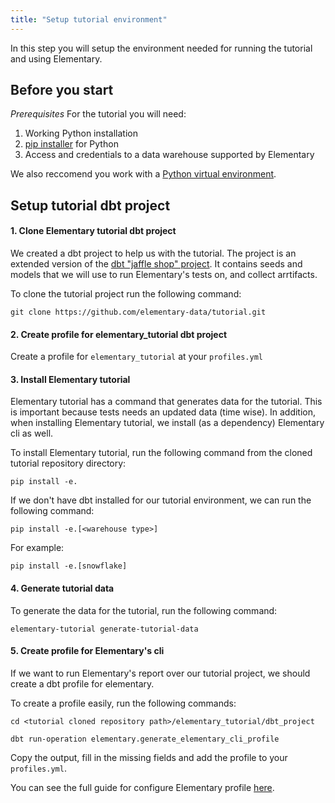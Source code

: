 ```yaml
---
title: "Setup tutorial environment"
---
```


In this step you will setup the environment needed for running the tutorial and using Elementary.

## Before you start

<Info> *Prerequisites*
For the tutorial you will need:
  1. Working Python installation
  2. [pip installer](https://pip.pypa.io/en/stable/) for Python 
  3. Access and credentials to a data warehouse supported by Elementary

  We also reccomend you work with a [Python virtual environment](https://docs.python.org/3/library/venv.html). 
  
</Info>



## Setup tutorial dbt project

#### 1. Clone Elementary tutorial dbt project

We created a dbt project to help us with the tutorial.
The project is an extended version of the [dbt "jaffle shop" project](https://github.com/dbt-labs/jaffle_shop).
It contains seeds and models that we will use to run Elementary's tests on, and collect arrtifacts.

To clone the tutorial project run the following command:

```shell
git clone https://github.com/elementary-data/tutorial.git
```

#### 2. Create profile for elementary_tutorial dbt project

Create a profile for `elementary_tutorial` at your `profiles.yml`

#### 3. Install Elementary tutorial

Elementary tutorial has a command that generates data for the tutorial.
This is important because tests needs an updated data (time wise).
In addition, when installing Elementary tutorial, we install (as a dependency) Elementary cli as well.

To install Elementary tutorial, run the following command from the cloned tutorial repository directory:

```shell
pip install -e.
```

<Info>
  
If we don't have dbt installed for our tutorial environment, we can run the following command:

```shell
pip install -e.[<warehouse type>]
```

For example:

```shell
pip install -e.[snowflake]
```

</Info>

#### 4. Generate tutorial data

To generate the data for the tutorial, run the following command:

```shell
elementary-tutorial generate-tutorial-data
```

#### 5. Create profile for Elementary's cli

If we want to run Elementary's report over our tutorial project, we should create a dbt profile for elementary.

To create a profile easily, run the following commands:

```shell
cd <tutorial cloned repository path>/elementary_tutorial/dbt_project
```

```shell
dbt run-operation elementary.generate_elementary_cli_profile
```

Copy the output, fill in the missing fields and add the profile to your `profiles.yml`.

You can see the full guide for configure Elementary profile [here](../quickstart-cli.mdx).
